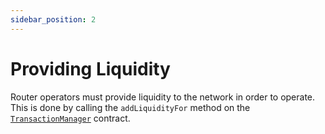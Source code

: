 ```yaml
---
sidebar_position: 2
---
```


# Providing Liquidity

Router operators must provide liquidity to the network in order to operate. This is done by calling the `addLiquidityFor` method on the [`TransactionManager`](https://github.com/connext/nxtp/blob/main/packages/contracts/contracts/TransactionManager.sol) contract.